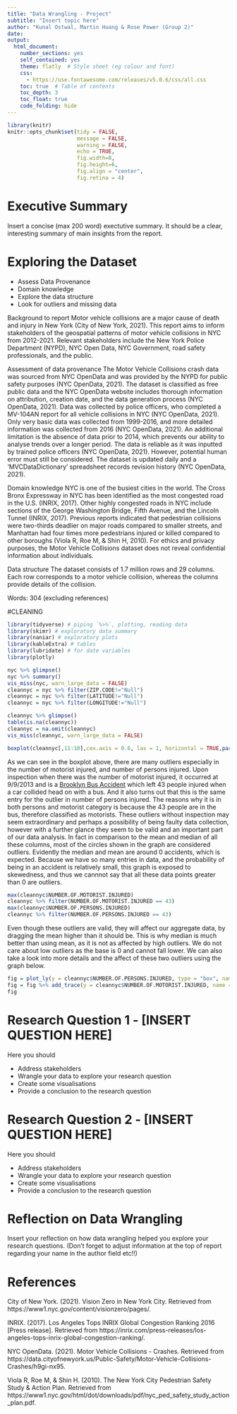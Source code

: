 ```yaml
---
title: "Data Wrangling - Project"
subtitle: "Insert topic here"
author: "Kunal Ostwal, Martin Huang & Rose Power (Group 2)"
date: 
output:
  html_document:
    number_sections: yes
    self_contained: yes
    theme: flatly  # Style sheet (eg colour and font)
    css: 
      - https://use.fontawesome.com/releases/v5.0.6/css/all.css
    toc: true  # Table of contents
    toc_depth: 3
    toc_float: true
    code_folding: hide
---
```

<style>
h2 { /* Header 2 */
    font-size: 22px
}
</style>

<style>
h3 { /* Header 3 */
    font-size: 18px
}
</style>

```r
library(knitr)
knitr::opts_chunk$set(tidy = FALSE, 
                      message = FALSE,
                      warning = FALSE,
                      echo = TRUE, 
                      fig.width=8,
                      fig.height=6,
                      fig.align = "center",
                      fig.retina = 4)
```



# Executive Summary

Insert a concise (max 200 word) exectutive summary.
It should be a clear, interesting summary of main insights from the report.

# Exploring the Dataset

- Assess Data Provenance
- Domain knowledge
- Explore the data structure
- Look for outliers and missing data

Background to report
Motor vehicle collisions are a major cause of death and injury in New York (City of New York, 2021). This report aims to inform stakeholders of the geospatial patterns of motor vehicle collisions in NYC from 2012-2021. Relevant stakeholders include the New York Police Department (NYPD), NYC Open Data, NYC Government, road safety professionals, and the public.

Assessment of data provenance
The Motor Vehicle Collisions crash data was sourced from NYC OpenData and was provided by the NYPD for public safety purposes (NYC OpenData, 2021). The dataset is classified as free public data and the NYC OpenData website includes thorough information on attribution, creation date, and the data generation process (NYC OpenData, 2021). Data was collected by police officers, who completed a MV-104AN report for all vehicle collisions in NYC (NYC OpenData, 2021). Only very basic data was collected from 1999-2016, and more detailed information was collected from 2016 (NYC OpenData, 2021). An additional limitation is the absence of data prior to 2014, which prevents our ability to analyse trends over a longer period. The data is reliable as it was inputted by trained police officers (NYC OpenData, 2021). However, potential human error must still be considered. The dataset is updated daily and a ‘MVCDataDictionary’ spreadsheet records revision history (NYC OpenData, 2021).

Domain knowledge
NYC is one of the busiest cities in the world. The Cross Bronx Expressway in NYC has been identified as the most congested road in the U.S. (INRIX, 2017). Other highly congested roads in NYC include sections of the George Washington Bridge, Fifth Avenue, and the Lincoln Tunnel (INRIX, 2017). Previous reports indicated that pedestrian collisions were two-thirds deadlier on major roads compared to smaller streets, and Manhattan had four times more pedestrians injured or killed compared to other boroughs (Viola R, Roe M, & Shin H, 2010). For ethics and privacy purposes, the Motor Vehicle Collisions dataset does not reveal confidential information about individuals.

Data structure
The dataset consists of 1.7 million rows and 29 columns. Each row corresponds to a motor vehicle collision, whereas the columns provide details of the collision.

Words: 304 (excluding references)


#CLEANING
```r
library(tidyverse) # piping `%>%`, plotting, reading data
library(skimr) # exploratory data summary
library(naniar) # exploratory plots
library(kableExtra) # tables
library(lubridate) # for date variables
library(plotly)
```


```r
nyc %>% glimpse()
nyc %>% summary()
vis_miss(nyc, warn_large_data = FALSE)
cleannyc = nyc %>% filter(ZIP.CODE!="Null") 
cleannyc = nyc %>% filter(LATITUDE!="Null")
cleannyc = nyc %>% filter(LONGITUDE!="Null")

cleannyc %>% glimpse()
table(is.na(cleannyc))
cleannyc = na.omit(cleannyc)
vis_miss(cleannyc, warn_large_data = FALSE)

```


```r
boxplot(cleannyc[,11:18],cex.axis = 0.6, las = 1, horizontal = TRUE,par(mar= c(5, 10, 4, 2) + 0.1))
```
As we can see in the boxplot above, there are many outliers especially in the number of motorist injured, and number of persons injured. Upon inspection when there was the number of motorist injured, it occurred at 9/9/2013 and is a [Brooklyn Bus Accident](https://www.dnainfo.com/new-york/20130909/bed-stuy/43-people-injured-bed-stuy-when-car-collides-head-on-with-city-bus/) which left 43 people injured when a car collided head on with a bus. And it also turns out that this is the same entry for the outlier in number of persons injured. The reasons why it is in both persons and motorist category is because the 43 people are in the bus, therefore classified as motorists. These outliers without inspection may seem extraordinary and perhaps a possibility of being faulty data collection, however with a further glance they seem to be valid and an important part of our data analysis. In fact in comparison to the mean and median of all these columns, most of the circles shown in the graph are considered outliers. Evidently the median and mean are around 0 accidents, which is expected. Because we have so many entries in data, and the probability of being in an accident is relatively small, this graph is exposed to skewedness, and thus we cannnot say that all these data points greater than 0 are outliers.


```r
max(cleannyc$NUMBER.OF.MOTORIST.INJURED)
cleannyc %>% filter(NUMBER.OF.MOTORIST.INJURED == 43)
max(cleannyc$NUMBER.OF.PERSONS.INJURED)
cleannyc %>% filter(NUMBER.OF.PERSONS.INJURED == 43)
```

Even though these outliers are valid, they will affect our aggregate data, by dragging the mean higher than it should be. This is why median is much better than using mean, as it is not as affected by high outliers. We do not care about low outliers as the base is 0 and cannot fall lower. We can also take a look into more details and the affect of these two outliers using the graph below.

```r
fig = plot_ly(y = cleannyc$NUMBER.OF.PERSONS.INJURED, type = "box", name = "Number of Persons Injured")
fig = fig %>% add_trace(y = cleannyc$NUMBER.OF.MOTORIST.INJURED, name = "Number of Motorists Injured") %>% layout(title = "Persons Injured and Motorist Injured Outlier Analysis")
fig
```
# Research Question 1 - [INSERT QUESTION HERE]

Here you should

- Address stakeholders
- Wrangle your data to explore your research question
- Create some visualisations
- Provide a conclusion to the research question

# Research Question 2 - [INSERT QUESTION HERE]

Here you should

- Address stakeholders
- Wrangle your data to explore your research question
- Create some visualisations
- Provide a conclusion to the research question

# Reflection on Data Wrangling

Insert your reflection on how data wrangling helped you explore your research questions.
(Don't forget to adjust information at the top of report regarding your name in the author field etc!!)

# References
City of New York. (2021). Vision Zero in New York City. Retrieved from https://www1.nyc.gov/content/visionzero/pages/.

INRIX. (2017). Los Angeles Tops INRIX Global Congestion Ranking 2016 [Press release]. Retrieved from https://inrix.com/press-releases/los-angeles-tops-inrix-global-congestion-ranking/.

NYC OpenData. (2021). Motor Vehicle Collisions - Crashes. Retrieved from https://data.cityofnewyork.us/Public-Safety/Motor-Vehicle-Collisions-Crashes/h9gi-nx95.

Viola R, Roe M, & Shin H. (2010). The New York City Pedestrian Safety Study & Action Plan.  Retrieved from https://www1.nyc.gov/html/dot/downloads/pdf/nyc_ped_safety_study_action_plan.pdf.


